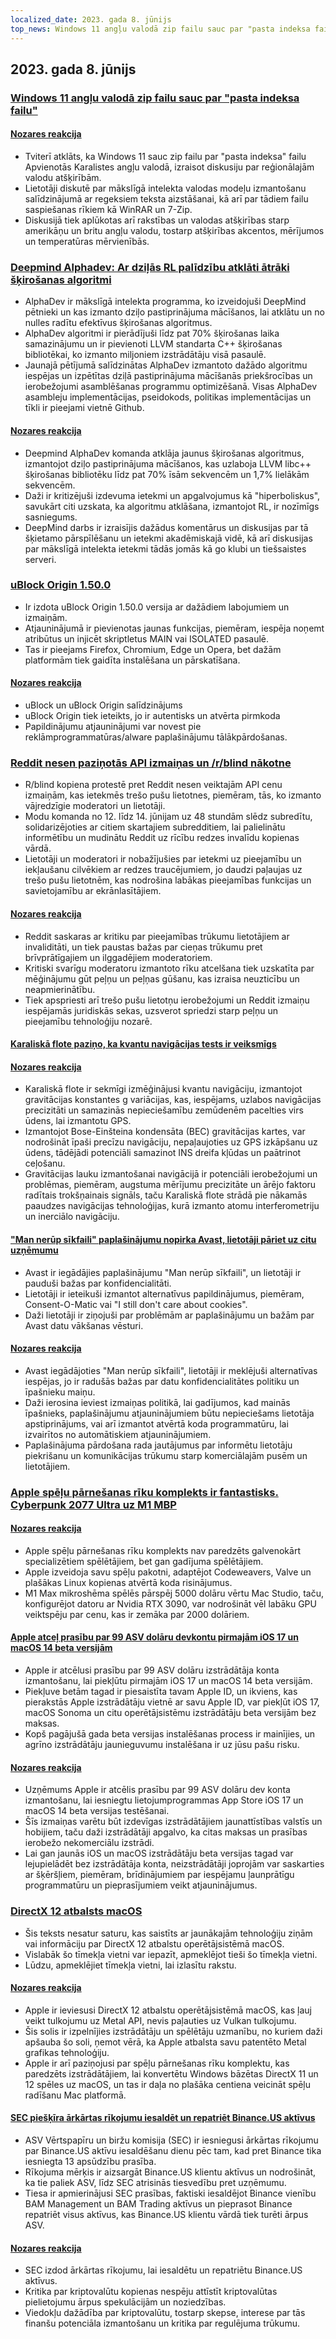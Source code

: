 ```yaml
---
localized_date: 2023. gada 8. jūnijs
top_news: Windows 11 angļu valodā zip failu sauc par "pasta indeksa failu"
---
```




<CallToAction />

<Steps>

## 2023. gada 8. jūnijs

### [Windows 11 angļu valodā zip failu sauc par "pasta indeksa failu"](https://twitter.com/JymFox/status/1665799627377975300)

#### [Nozares reakcija](http://news.ycombinator.com/item?id=36231313)

- Tviterī atklāts, ka Windows 11 sauc zip failu par "pasta indeksa" failu Apvienotās Karalistes angļu valodā, izraisot diskusiju par reģionālajām valodu atšķirībām.
- Lietotāji diskutē par mākslīgā intelekta valodas modeļu izmantošanu salīdzinājumā ar regeksiem teksta aizstāšanai, kā arī par tādiem failu saspiešanas rīkiem kā WinRAR un 7-Zip.
- Diskusijā tiek aplūkotas arī rakstības un valodas atšķirības starp amerikāņu un britu angļu valodu, tostarp atšķirības akcentos, mērījumos un temperatūras mērvienībās.

### [Deepmind Alphadev: Ar dziļās RL palīdzību atklāti ātrāki šķirošanas algoritmi](https://www.nature.com/articles/s41586-023-06004-9)

- AlphaDev ir mākslīgā intelekta programma, ko izveidojuši DeepMind pētnieki un kas izmanto dziļo pastiprinājuma mācīšanos, lai atklātu un no nulles radītu efektīvus šķirošanas algoritmus.
- AlphaDev algoritmi ir pierādījuši līdz pat 70% šķirošanas laika samazinājumu un ir pievienoti LLVM standarta C++ šķirošanas bibliotēkai, ko izmanto miljoniem izstrādātāju visā pasaulē.
- Jaunajā pētījumā salīdzinātas AlphaDev izmantoto dažādo algoritmu iespējas un izpētītas dziļā pastiprinājuma mācīšanās priekšrocības un ierobežojumi asamblēšanas programmu optimizēšanā. Visas AlphaDev asambleju implementācijas, pseidokods, politikas implementācijas un tīkli ir pieejami vietnē Github.

#### [Nozares reakcija](http://news.ycombinator.com/item?id=36228125)

- Deepmind AlphaDev komanda atklāja jaunus šķirošanas algoritmus, izmantojot dziļo pastiprinājuma mācīšanos, kas uzlaboja LLVM libc++ šķirošanas bibliotēku līdz pat 70% īsām sekvencēm un 1,7% lielākām sekvencēm.
- Daži ir kritizējuši izdevuma ietekmi un apgalvojumus kā "hiperboliskus", savukārt citi uzskata, ka algoritmu atklāšana, izmantojot RL, ir nozīmīgs sasniegums.
- DeepMind darbs ir izraisījis dažādus komentārus un diskusijas par tā šķietamo pārspīlēšanu un ietekmi akadēmiskajā vidē, kā arī diskusijas par mākslīgā intelekta ietekmi tādās jomās kā go klubi un tiešsaistes serveri.

### [uBlock Origin 1.50.0](https://github.com/gorhill/uBlock/releases/tag/1.50.0)

- Ir izdota uBlock Origin 1.50.0 versija ar dažādiem labojumiem un izmaiņām.
- Atjauninājumā ir pievienotas jaunas funkcijas, piemēram, iespēja noņemt atribūtus un injicēt skriptletus MAIN vai ISOLATED pasaulē.
- Tas ir pieejams Firefox, Chromium, Edge un Opera, bet dažām platformām tiek gaidīta instalēšana un pārskatīšana.

#### [Nozares reakcija](http://news.ycombinator.com/item?id=36227411)

- uBlock un uBlock Origin salīdzinājums
- uBlock Origin tiek ieteikts, jo ir autentisks un atvērta pirmkoda
- Papildinājumu atjauninājumi var novest pie reklāmprogrammatūras/alware paplašinājumu tālākpārdošanas.

### [Reddit nesen paziņotās API izmaiņas un /r/blind nākotne](https://old.reddit.com/r/Blind/comments/13zr8h2/reddits_recently_announced_api_changes_and_the/)

- R/blind kopiena protestē pret Reddit nesen veiktajām API cenu izmaiņām, kas ietekmēs trešo pušu lietotnes, piemēram, tās, ko izmanto vājredzīgie moderatori un lietotāji.
- Modu komanda no 12. līdz 14. jūnijam uz 48 stundām slēdz subredītu, solidarizējoties ar citiem skartajiem subredditiem, lai palielinātu informētību un mudinātu Reddit uz rīcību redzes invalīdu kopienas vārdā.
- Lietotāji un moderatori ir nobažījušies par ietekmi uz pieejamību un iekļaušanu cilvēkiem ar redzes traucējumiem, jo daudzi paļaujas uz trešo pušu lietotnēm, kas nodrošina labākas pieejamības funkcijas un savietojamību ar ekrānlasītājiem.

#### [Nozares reakcija](http://news.ycombinator.com/item?id=36231016)

- Reddit saskaras ar kritiku par pieejamības trūkumu lietotājiem ar invaliditāti, un tiek paustas bažas par cieņas trūkumu pret brīvprātīgajiem un ilggadējiem moderatoriem.
- Kritiski svarīgu moderatoru izmantoto rīku atcelšana tiek uzskatīta par mēģinājumu gūt peļņu un peļņas gūšanu, kas izraisa neuzticību un neapmierinātību.
- Tiek apspriesti arī trešo pušu lietotņu ierobežojumi un Reddit izmaiņu iespējamās juridiskās sekas, uzsverot spriedzi starp peļņu un pieejamību tehnoloģiju nozarē.

#### [Karaliskā flote paziņo, ka kvantu navigācijas tests ir veiksmīgs](https://thequantuminsider.com/2023/06/06/royal-navy-says-quantum-navigation-test-a-success/)

#### [Nozares reakcija](http://news.ycombinator.com/item?id=36222625)

- Karaliskā flote ir sekmīgi izmēģinājusi kvantu navigāciju, izmantojot gravitācijas konstantes g variācijas, kas, iespējams, uzlabos navigācijas precizitāti un samazinās nepieciešamību zemūdenēm pacelties virs ūdens, lai izmantotu GPS.
- Izmantojot Bose-Einšteina kondensāta (BEC) gravitācijas kartes, var nodrošināt īpaši precīzu navigāciju, nepaļaujoties uz GPS izkāpšanu uz ūdens, tādējādi potenciāli samazinot INS dreifa kļūdas un paātrinot ceļošanu.
- Gravitācijas lauku izmantošanai navigācijā ir potenciāli ierobežojumi un problēmas, piemēram, augstuma mērījumu precizitāte un ārējo faktoru radītais trokšņainais signāls, taču Karaliskā flote strādā pie nākamās paaudzes navigācijas tehnoloģijas, kurā izmanto atomu interferometriju un inerciālo navigāciju.

#### ["Man nerūp sīkfaili" paplašinājumu nopirka Avast, lietotāji pāriet uz citu uzņēmumu](https://addons.mozilla.org/en-US/firefox/addon/i-dont-care-about-cookies/reviews/?score=1&utm_content=addons-manager-reviews-link&utm_medium=firefox-browser&utm_source=firefox-browser)

- Avast ir iegādājies paplašinājumu "Man nerūp sīkfaili", un lietotāji ir pauduši bažas par konfidencialitāti.
- Lietotāji ir ieteikuši izmantot alternatīvus papildinājumus, piemēram, Consent-O-Matic vai "I still don't care about cookies".
- Daži lietotāji ir ziņojuši par problēmām ar paplašinājumu un bažām par Avast datu vākšanas vēsturi.

#### [Nozares reakcija](http://news.ycombinator.com/item?id=36233068)

- Avast iegādājoties "Man nerūp sīkfaili", lietotāji ir meklējuši alternatīvas iespējas, jo ir radušās bažas par datu konfidencialitātes politiku un īpašnieku maiņu.
- Daži ierosina ieviest izmaiņas politikā, lai gadījumos, kad mainās īpašnieks, paplašinājumu atjauninājumiem būtu nepieciešams lietotāja apstiprinājums, vai arī izmantot atvērtā koda programmatūru, lai izvairītos no automātiskiem atjauninājumiem.
- Paplašinājuma pārdošana rada jautājumus par informētu lietotāju piekrišanu un komunikācijas trūkumu starp komerciālajām pusēm un lietotājiem.

### [Apple spēļu pārnešanas rīku komplekts ir fantastisks. Cyberpunk 2077 Ultra uz M1 MBP](https://twitter.com/isaacmarovitz/status/1666209780031971341)

#### [Nozares reakcija](http://news.ycombinator.com/item?id=36223927)

- Apple spēļu pārnešanas rīku komplekts nav paredzēts galvenokārt specializētiem spēlētājiem, bet gan gadījuma spēlētājiem.
- Apple izveidoja savu spēļu pakotni, adaptējot Codeweavers, Valve un plašākas Linux kopienas atvērtā koda risinājumus.
- M1 Max mikroshēma spēlēs pārspēj 5000 dolāru vērtu Mac Studio, taču, konfigurējot datoru ar Nvidia RTX 3090, var nodrošināt vēl labāku GPU veiktspēju par cenu, kas ir zemāka par 2000 dolāriem.

#### [Apple atceļ prasību par 99 ASV dolāru devkontu pirmajām iOS 17 un macOS 14 beta versijām](https://arstechnica.com/gadgets/2023/06/how-to-install-ios-17-and-macos-14-developer-betas-now-that-anyone-can-do-it/)

- Apple ir atcēlusi prasību par 99 ASV dolāru izstrādātāja konta izmantošanu, lai piekļūtu pirmajām iOS 17 un macOS 14 beta versijām.
- Piekļuve betām tagad ir piesaistīta tavam Apple ID, un ikviens, kas pierakstās Apple izstrādātāju vietnē ar savu Apple ID, var piekļūt iOS 17, macOS Sonoma un citu operētājsistēmu izstrādātāju beta versijām bez maksas.
- Kopš pagājušā gada beta versijas instalēšanas process ir mainījies, un agrīno izstrādātāju jaunieguvumu instalēšana ir uz jūsu pašu risku.

#### [Nozares reakcija](http://news.ycombinator.com/item?id=36230839)

- Uzņēmums Apple ir atcēlis prasību par 99 ASV dolāru dev konta izmantošanu, lai iesniegtu lietojumprogrammas App Store iOS 17 un macOS 14 beta versijas testēšanai.
- Šīs izmaiņas varētu būt izdevīgas izstrādātājiem jaunattīstības valstīs un hobijiem, taču daži izstrādātāji apgalvo, ka citas maksas un prasības ierobežo nekomerciālu izstrādi.
- Lai gan jaunās iOS un macOS izstrādātāju beta versijas tagad var lejupielādēt bez izstrādātāja konta, neizstrādātāji joprojām var saskarties ar šķēršļiem, piemēram, brīdinājumiem par iespējamu ļaunprātīgu programmatūru un pieprasījumiem veikt atjauninājumus.

### [DirectX 12 atbalsts macOS](https://twitter.com/andytizer/status/1666131239575728130)

- Šis teksts nesatur saturu, kas saistīts ar jaunākajām tehnoloģiju ziņām vai informāciju par DirectX 12 atbalstu operētājsistēmā macOS.
- Vislabāk šo tīmekļa vietni var iepazīt, apmeklējot tieši šo tīmekļa vietni.
- Lūdzu, apmeklējiet tīmekļa vietni, lai izlasītu rakstu.

#### [Nozares reakcija](http://news.ycombinator.com/item?id=36222266)

- Apple ir ieviesusi DirectX 12 atbalstu operētājsistēmā macOS, kas ļauj veikt tulkojumu uz Metal API, nevis paļauties uz Vulkan tulkojumu.
- Šis solis ir izpelnījies izstrādātāju un spēlētāju uzmanību, no kuriem daži apšauba šo soli, ņemot vērā, ka Apple atbalsta savu patentēto Metal grafikas tehnoloģiju.
- Apple ir arī paziņojusi par spēļu pārnešanas rīku komplektu, kas paredzēts izstrādātājiem, lai konvertētu Windows bāzētas DirectX 11 un 12 spēles uz macOS, un tas ir daļa no plašāka centiena veicināt spēļu radīšanu Mac platformā.

#### [SEC piešķīra ārkārtas rīkojumu iesaldēt un repatriēt Binance.US aktīvus](https://www.kitco.com/news/2023-06-07/SEC-granted-emergency-restraining-order-to-freeze-repatriate-Binance-US-assets.html)

- ASV Vērtspapīru un biržu komisija (SEC) ir iesniegusi ārkārtas rīkojumu par Binance.US aktīvu iesaldēšanu dienu pēc tam, kad pret Binance tika iesniegta 13 apsūdzību prasība.
- Rīkojuma mērķis ir aizsargāt Binance.US klientu aktīvus un nodrošināt, ka tie paliek ASV, līdz SEC atrisinās tiesvedību pret uzņēmumu.
- Tiesa ir apmierinājusi SEC prasības, faktiski iesaldējot Binance vienību BAM Management un BAM Trading aktīvus un pieprasot Binance repatriēt visus aktīvus, kas Binance.US klientu vārdā tiek turēti ārpus ASV.

#### [Nozares reakcija](http://news.ycombinator.com/item?id=36235143)

- SEC izdod ārkārtas rīkojumu, lai iesaldētu un repatriētu Binance.US aktīvus.
- Kritika par kriptovalūtu kopienas nespēju attīstīt kriptovalūtas pielietojumu ārpus spekulācijām un noziedzības.
- Viedokļu dažādība par kriptovalūtu, tostarp skepse, interese par tās finanšu potenciāla izmantošanu un kritika par regulējuma trūkumu.

</Steps>
